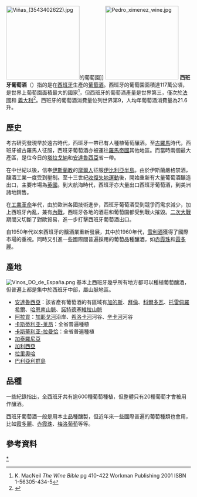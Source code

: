 [[File:Viñas_(3543402622).jpg|200px]]的葡萄園]]
[[File:Pedro_ximenez_wine.jpg|200px]]
'''西班牙葡萄酒'''（{{Lang-es|vinos españoles}}）指的是在[[西班牙|西班牙]]生產的[[葡萄酒|葡萄酒]]。西班牙的葡萄園面積達117萬公頃，是世界上葡萄園面積最大的國家<ref name="MacNeil pg 410-422">K. MacNeil ''The Wine Bible'' pg 410-422 Workman Publishing 2001 ISBN 1-56305-434-5</ref>，但西班牙的葡萄酒產量是世界第三，僅次於[[法國葡萄酒|法國]]和 [[義大利葡萄酒|義大利]]<ref>{{Cite web |url=http://www.skynews.com.au/businessnews/article.aspx?id=563239&vId= |title=Skynews.com, accessed 1 March 2011 |access-date=2015-12-24 |archive-date=2011-07-06 |archive-url=https://web.archive.org/web/20110706111922/http://www.skynews.com.au/businessnews/article.aspx?id=563239&vId= |dead-url=no }}</ref>。西班牙的葡萄酒消費量位列世界第9，人均年葡萄酒消費量為21.6升。

==歷史==
考古研究發現早於遠古時代，西班牙一帶已有人種植葡萄釀酒。至[[古羅馬|古羅馬]]時代，西班牙被古羅馬人征服，西班牙葡萄酒亦被運往[[羅馬帝國|羅馬帝國]]其他地區。而當時兩個最大產區，是位今日的[[塔拉戈納|塔拉戈納]]和[[安達魯西亞|安達魯西亞]]省一帶。

在中世紀以後，信奉[[伊斯蘭教|伊斯蘭教]]的[[摩爾人|摩爾人]]征服[[伊比利亞半島|伊比利亞半島]]。由於伊斯蘭嚴格禁酒，釀酒工業一度受到壓制。至十三世紀[[收復失地運動|收復失地運動]]後，開始重新有大量葡萄酒釀造出口，主要市場為[[英國|英國]]。到大航海時代，西班牙亦大量出口西班牙葡萄酒，到美洲諸地銷售。

在[[工業革命|工業革命]]年代，由於歐洲各國技術進步，西班牙葡萄酒受到競爭而需求減少，加上西班牙內亂，兼有[[西班牙內戰|內戰]]，西班牙各地的酒莊和葡萄園都受到戰火摧毀。[[二次大戰|二次大戰]]期間又切斷了對歐貿易，進一步打擊西班牙葡萄酒出口。

自1950年代以來西班牙的釀酒業重新發展，其中於1960年代，[[雪利酒|雪利酒]]獲得了國際市場的重視。同時又引進一些國際間普遍採用的葡萄品種釀酒，如[[赤霞珠|赤霞珠]]和[[霞多麗|霞多麗]]。

==產地==
[[File:Vinos_DO_de_España.png|thumb]]
基本上西班牙幾乎所有地方都可以種植葡萄釀酒，但普遍上都是集中於西班牙中部，屬山脈地區。

*[[安達魯西亞|安達魯西亞]]：該省產有葡萄酒的有區域有[[加的斯|加的斯]]、[[拜伦_(西班牙)|拜倫]]、[[科爾多瓦_(西班牙)|科爾多瓦]]、[[托雷佩羅希爾|托雷佩羅希爾]]、[[哈恩南山脈|哈恩南山脈]]、[[諾特德塞維拉山脈|諾特德塞維拉山脈]]
*[[阿拉貢|阿拉貢]]：[[加耶戈河|加耶戈河]]沿岸、[[希洛卡河|希洛卡河]]河谷、[[辛卡河|辛卡河]]河谷
*[[卡斯蒂利亚-莱昂|卡斯蒂利亚-莱昂]]：全省普遍種植
*[[卡斯蒂利亚-拉曼恰|卡斯蒂利亚-拉曼恰]]：全省普遍種植
*[[加泰羅尼亞|加泰羅尼亞]]
*[[加利西亚_(西班牙)|加利西亞]]
*[[拉里奥哈_(西班牙)|拉里奧哈]]
*[[巴利亞利群島|巴利亞利群島]]

==品種==
一些紀錄指出，全西班牙共有逾600種葡萄種植，但整體只有20種葡萄才會被用作釀酒。

西班牙葡萄酒一般是用本土品種釀製，但近年來一些國際普遍的葡萄種類也會用，比如[[霞多麗|霞多麗]]、[[赤霞珠|赤霞珠]]、[[梅洛葡萄|梅洛葡萄]]等等。

==參考資料==
{{Reflist}}

[[Category:西班牙葡萄酒|*]]